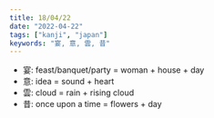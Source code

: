 ```yaml
---
title: 18/04/22
date: "2022-04-22"
tags: ["kanji", "japan"]
keywords: "宴, 意, 雲, 昔"
---
```


* 宴: feast/banquet/party = woman + house + day
* 意: idea = sound + heart
* 雲: cloud = rain + rising cloud
* 昔: once upon a time = flowers + day

